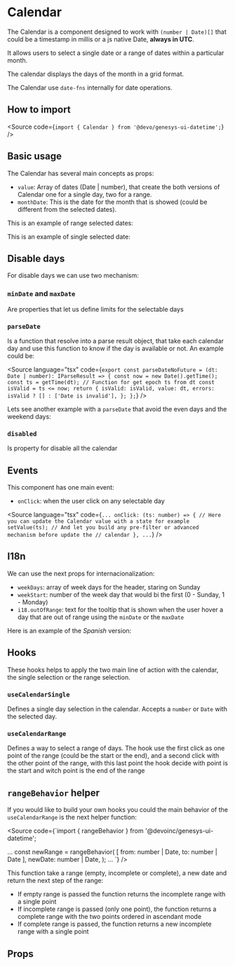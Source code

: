 

<Meta of={Stories} />

# Calendar

The Calendar is a component designed to work with `(number | Date)[]` that
could be a timestamp in millis or a js native Date, **always in UTC**.

It allows users to select a single date or a range of dates within a particular
month.

The calendar displays the days of the month in a grid format.

The Calendar use `date-fns` internally for date operations.

## How to import

<Source code={`import { Calendar } from '@devo/genesys-ui-datetime';`} />

## Basic usage

The Calendar has several main concepts as props:

- `value`: Array of dates (Date | number), that create the both versions
  of Calendar one for a single day, two for a range.
- `monthDate`: This is the date for the month that is showed (could be different
  from the selected dates).

This is an example of range selected dates:

<Canvas of={Stories.Playground} />

This is an example of single selected date:

<Canvas of={Stories.Single} />

## Disable days

For disable days we can use two mechanism:

### `minDate` and `maxDate`

Are properties that let us define limits for the selectable days

<Canvas of={Stories.MinMaxDate} />

### `parseDate`

Is a function that resolve into a parse result object, that take each calendar
day and use this function to know if the day is available or not. An example
could be:

<Source language="tsx" code={`export const parseDateNoFuture = (dt: Date | number): IParseResult => {
  const now = new Date().getTime();
  const ts = getTime(dt); // Function for get epoch ts from dt
  const isValid = ts <= now;
  return {
    isValid: isValid,
    value: dt,
    errors: isValid ? [] : ['Date is invalid'],
  };
};`} />

Lets see another example with a `parseDate` that avoid the even days and the
weekend days:

<Canvas of={Stories.ParseDate} />

### `disabled`

Is property for disable all the calendar

<Canvas of={Stories.Disabled} />

## Events

This component has one main event:

- `onClick`: when the user click on any selectable day

<Source language="tsx" code={`...
onClick: (ts: number) => {
  // Here you can update the Calendar value with a state for example
  setValue(ts);
  // And let you build any pre-filter or advanced mechanism before update the
  // calendar
},
...`} />

## I18n

We can use the next props for internacionalization:

- `weekDays`: array of week days for the header, staring on Sunday
- `weekStart`: number of the week day that would bi the first (0 - Sunday, 1 -
  Monday)
- `i18.outOfRange`: text for the tooltip that is shown when the user hover a day
that are out of range using the `minDate` or the `maxDate`

Here is an example of the *Spanish* version:

<Canvas of={Stories.I18n} />

## Hooks

These hooks helps to apply the two main line of action with the calendar, the
single selection or the range selection.

### `useCalendarSingle`

Defines a single day selection in the calendar.
Accepts a `number` or `Date` with the selected day.

<Canvas of={Stories.SingleHook} />

### `useCalendarRange`

Defines a way to select a range of days. The hook use the first click as one
point of the range (could be the start or the end), and a second click with the
other point of the range, with this last point the hook decide with point is the
start and witch point is the end of the range

<Canvas of={Stories.RangeHook} />

## `rangeBehavior` helper

If you would like to build your own hooks you could the main behavior of the
`useCalendarRange` is the next helper function:

<Source code={`import { rangeBehavior } from '@devoinc/genesys-ui-datetime';

...
const newRange = rangeBehavior(
  [
    from: number | Date,
    to: number | Date
  ],
  newDate: number | Date,
);
...
`}
/>

This function take a range (empty, incomplete or complete), a new date and
return the next step of the range:

- If empty range is passed the function returns the incomplete range with a
single point
- If incomplete range is passed (only one point), the function returns a
complete range with the two points ordered in ascendant mode
- If complete range is passed, the function returns a new incomplete range with
a single point

## Props

<ArgTypes of={Stories} />
